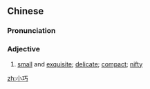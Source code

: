 ==Chinese==
{{zh-forms}}

===Pronunciation===
{{zh-pron
|m=xiǎoqiǎo
|c=siu2 haau2
|mn=qz,xm,zz:siáu-khiáu/xm,zz:sió-khá
|cat=n
}}

===Adjective===
{{zh-adj}}

# [[small]] and [[exquisite]]; [[delicate]]; [[compact]]; [[nifty]]

[[zh:小巧]]